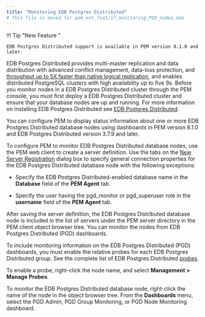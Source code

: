 ```yaml
---
title: "Monitoring EDB Postgres Distributed"
# This file is moved for pem_ent_feat/17_monitoring_PGD_nodes.mdx
---
```


!!! Tip "New Feature "

    EDB Postgres Distributed support is available in PEM version 8.1.0 and later.

EDB Postgres Distributed provides multi-master replication and data distribution with advanced conflict management, data-loss protection, and [throughput up to 5X faster than native logical replication](https://www.enterprisedb.com/blog/performance-improvements-edb-postgres-distributed), and enables distributed PostgreSQL clusters with high availability up to five 9s. Before you monitor nodes in a EDB Postgres Distributed cluster through the PEM console, you must first deploy a EDB Postgres Distributed cluster and ensure that your database nodes are up and running. For more information on installing EDB Postgres Distributed see [EDB Postgres Distributed](/pgd/latest).

You can configure PEM to display status information about one or more EDB Postgres Distributed database nodes using dashboards in PEM version 8.1.0 and EDB Postgres Distributed version 3.7.9 and later.

To configure PEM to monitor EDB Postgres Distributed database nodes, use the PEM web client to create a server definition. Use the tabs on the [New Server Registration](pem_online_help/01_toc_pem_getting_started/07_pem_define_connection/) dialog box to specify general connection properties for the EDB Postgres Distributed database node with the following exceptions:

-   Specify the EDB Postgres Distributed-enabled database name in the **Database** field of the **PEM Agent** tab.

-   Specify the user having the pgd_monitor or pgd_superuser role in the **username** field of the **PEM Agent** tab.

After saving the server definition, the EDB Postgres Distributed database node is included in the list of servers under the PEM server directory in the PEM client object browser tree. You can monitor the nodes from EDB Postgres Distributed (PGD) dashboards.

To include monitoring information on the EDB Postgres Distributed (PGD) dashboards, you must enable the relative probes for each EDB Postgres Distributed group. See the complete list of EDB Postgres Distributed [probes](monitoring_performance/probes/#edb-postgres-distributed-pgd-probes).

To enable a probe, right-click the node name, and select **Management > Manage Probes**.

To monitor the EDB Postgres Distributed database node, right-click the name of the node in the object browser tree. From the **Dashboards** menu, select the PGD Admin, PGD Group Monitoring, or PGD Node Monitoring dashboard.
